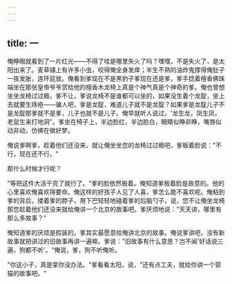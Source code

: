 ```yaml
---
---
---
```

title: 一
---




俺睁眼就看到了一片红光——不得了哇是哪里失火了吗？嘿嘿，不是失火了，是太阳出来了。麦草铺上有许多小虫，咬得俺全身发痒；半生不熟的油炸鬼撑得俺肚子一夜发胀，连环屁放。俺看到爹现在不是黑豹子爹现在还是爹，爹手捻着檀香佛珠端坐在那张皇帝爷爷赏给他的檀香木龙椅上真是个神气真是个神奇的爹。俺也曾想坐坐龙椅过过瘾，爹不让，爹说龙椅不是谁都可以坐的，如果没生着个龙腚，坐上去就要生痔疮——骗人吧，爹是龙腚，难道儿子就不是龙腚？如果爹是龙腚儿子不是龙腚那爹就不是爹，儿子也就不是儿子。俺早就听人说过，'龙生龙，凤生凤，老鼠生来打地洞"。爹坐在椅子上，半边脸红，半边脸白，眼睛似睁非睁，嘴唇似动非动，仿佛在做好梦。

俺说爹啊爹，趁着他们还没来，就让俺坐坐您的龙椅过过瘾吧，爹板着脸说："不行，现在还不行。"

那什么时候才行呢？

"等把这件大活干完了就行了。"爹的脸依然板着。俺知道爹板着脸是故意的。他的心里喜欢俺喜欢得要命。俺这样的好孩子人见了人喜，爹怎么能不喜欢呢。俺粘到爹的背后，搂着爹的脖子，用下巴轻轻地碰着爹的后脑勺子，说，您不让俺坐龙椅那您趁着他们还没来就给俺讲一个北京的故事吧。爹厌烦地说："天天讲，哪里有那么多故事？"

俺知道爹的厌烦是假装的，爹其实最愿意给俺讲北京的故事。俺说爹讲吧，没有新故事就把讲过的旧故事再讲一遍嘛。爹说："旧故事有什么意思？岂不闻'好话说三遍，狗都不听'。"俺说，爹，狗不听俺听。

"你这小子，真是拿你没办法。"爹看看太阳，说，"还有点工夫，就给你讲一个郭猫的故事吧。"
